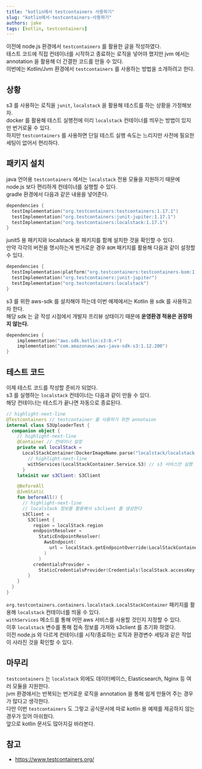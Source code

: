 ```yaml
---
title: "kotlin에서 testcontainers 사용하기"
slug: "kotlin에서-testcontainers-사용하기"
authors: jake
tags: [kotlin, testcontainers]
---
```


이전에 node.js 환경에서 `testcontainers` 를 활용한 글을 작성하였다.  
테스트 코드에 직접 컨테이너를 시작하고 종료하는 로직을 넣어야 했지만 jvm 에서는 annotation 을 활용해 더 간결한 코드를 만들 수 있다.  
이번에는 Kotlin/Jvm 환경에서 `testcontainers` 를 사용하는 방법을 소개하려고 한다.

<!--truncate-->

## 상황

s3 를 사용하는 로직을 `junit`, `localstack` 을 활용해 테스트를 하는 상황을 가정해보자.  
docker 를 활용해 테스트 실행전에 미리 `localstack` 컨테이너를 띄우는 방법이 있지만 번거로울 수 있다.  
하지만 `testcontainers` 를 사용하면 단일 테스트 실행 속도는 느리지만 사전에 필요한 세팅이 없어서 편리하다.

## 패키지 설치

java 언어용 `testcontainers` 에서는 `localstack` 전용 모듈을 지원하기 때문에 node.js 보다 편리하게 컨테이너를 실행할 수 있다.  
gradle 환경에서 다음과 같은 내용을 넣어준다.

```kts
dependencies {
  testImplementation("org.testcontainers:testcontainers:1.17.1")
  testImplementation("org.testcontainers:junit-jupiter:1.17.1")
  testImplementation("org.testcontainers:localstack:1.17.1")
}
```

junit5 용 패키지와 localstack 용 패키지를 함께 설치한 것을 확인할 수 있다.  
만약 각각의 버전을 명시하는게 번거로운 경우 `BOM` 패키지를 활용해 다음과 같이 설정할 수 있다.

```kts
dependencies {
  testImplementation(platform("org.testcontainers:testcontainers-bom:1.17.1"))
  testImplementation("org.testcontainers:junit-jupiter")
  testImplementation("org.testcontainers:localstack")
}
```

s3 를 위한 aws-sdk 를 설치해야 하는데 이번 예제에서는 Kotlin 용 sdk 를 사용하고자 한다.  
해당 sdk 는 글 작성 시점에서 개발자 프리뷰 상태이기 때문에 **운영환경 적용은 권장하지 않는다.**

```kts
dependencies {
    implementation("aws.sdk.kotlin:s3:0.+")
    implementation("com.amazonaws:aws-java-sdk-s3:1.12.200")
}
```

## 테스트 코드

이제 테스트 코드를 작성할 준비가 되었다.  
s3 를 실행하는 `localstack` 컨테이너는 다음과 같이 만들 수 있다.  
해당 컨테이너는 테스트가 끝나면 자동으로 종료된다.

```kt
// highlight-next-line
@Testcontainers // testcontainer 를 사용하기 위한 annotaion
internal class S3UploaderTest {
  companion object {
    // highlight-next-line
    @Container // 컨테이너 설정
    private val localStack =
      LocalStackContainer(DockerImageName.parse("localstack/localstack:0.14.0")).apply {
        // highlight-next-line
        withServices(LocalStackContainer.Service.S3) // s3 서비스만 실행
      }
    lateinit var s3Client: S3Client

    @BeforeAll
    @JvmStatic
    fun beforeAll() {
      // highlight-next-line
      // localstack 정보를 활용해서 s3client 를 생성한다
      s3Client =
        S3Client {
          region = localStack.region
          endpointResolver =
            StaticEndpointResolver(
              AwsEndpoint(
                url = localStack.getEndpointOverride(LocalStackContainer.Service.S3).toString()
              )
            )
          credentialsProvider =
            StaticCredentialsProvider(Credentials(localStack.accessKey, localStack.secretKey))
        }
    }
  }
}
```

`org.testcontainers.containers.localstack.LocalStackContainer` 패키지를 활용해 `localstack` 컨테이너를 띄울 수 있다.  
`withServices` 메소드를 통해 어떤 aws 서비스를 사용할 것인지 지정할 수 있다.  
이후 `localstack` 변수를 통해 접속 정보를 가져와 s3client 를 초기화 하였다.  
이전 node.js 와 다르게 컨테이너를 시작/종료하는 로직과 환경변수 세팅과 같은 작업이 사라진 것을 확인할 수 있다.

## 마무리

`testcontainers` 는 `localstack` 외에도 데이터베이스, Elasticsearch, Nginx 등 여러 모듈을 지원한다.  
jvm 환경에서는 반복되는 번거로운 로직을 annotation 을 통해 쉽게 만들어 주는 경우가 많다고 생각한다.  
다만 이번 `testcontainers` 도 그렇고 공식문서에 따로 kotlin 용 예제를 제공하지 않는 경우가 있어 아쉬웠다.  
앞으로 kotlin 문서도 많아지길 바라본다.

## 참고

- https://www.testcontainers.org/
